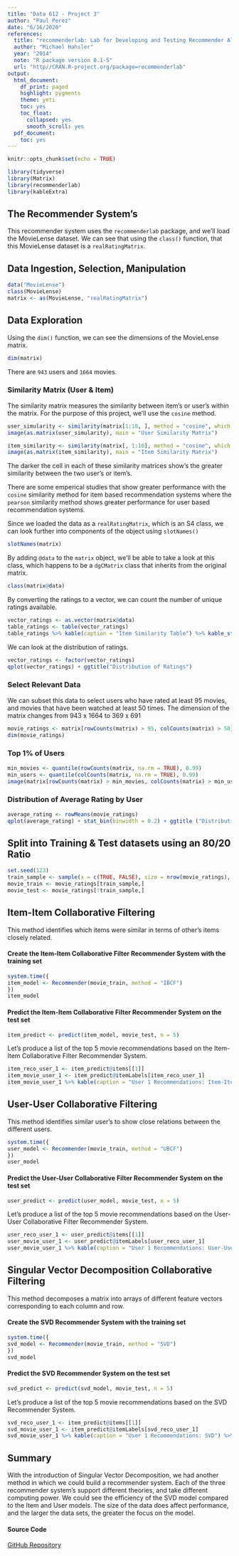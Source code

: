 ```yaml
---
title: "Data 612 - Project 3"
author: "Paul Perez"
date: "6/16/2020"
references: 
  title: "recommenderlab: Lab for Developing and Testing Recommender Algorithms"
  author: "Michael Hahsler"
  year: "2014"
  note: "R package version 0.1-5"
  url: "http//CRAN.R-project.org/package=recommenderlab"
output:
  html_document:
    df_print: paged
    highlight: pygments
    theme: yeti
    toc: yes
    toc_float:
      collapsed: yes
      smooth_scroll: yes
  pdf_document:
    toc: yes
---
```


```r
knitr::opts_chunk$set(echo = TRUE)
```

```r
library(tidyverse)
library(Matrix)
library(recommenderlab)
library(kableExtra)
```

## The Recommender System's
This recommender system uses the `recommenderlab` package, and we'll load the MovieLense dataset. We can see that using the `class()` function, that this MovieLense dataset is a `realRatingMatrix`.

\newpage
## Data Ingestion, Selection, Manipulation
```r
data("MovieLense")
class(MovieLense)
matrix <- as(MovieLense, "realRatingMatrix")
```

## Data Exploration
Using the `dim()` function, we can see the dimensions of the MovieLense matrix.
```r
dim(matrix)
```
There are `943` users and `1664` movies.

### Similarity Matrix (User & Item)

The similarity matrix measures the similarity between item's or user's within the matrix. For the purpose of this project, we'll use the `cosine` method. 

```r
user_simularity <- similarity(matrix[1:10, ], method = "cosine", which = "users")
image(as.matrix(user_simularity), main = "User Similarity Matrix")
```

```r
item_similarity <- similarity(matrix[, 1:10], method = "cosine", which = "items")
image(as.matrix(item_similarity), main = "Item Similarity Matrix")
```

The darker the cell in each of these similarity matrices show's the greater similarity between the two user's or item's.

There are some emperical studies that show greater performance with the `cosine` similarity method for item based recommendation systems where the `pearson` similarity method shows greater performance for user based recommendation systems.

Since we loaded the data as a `realRatingMatrix`, which is an S4 class, we can look further into components of the object using `slotNames()`
```r
slotNames(matrix)
```

By adding `@data` to the `matrix` object, we'll be able to take a look at this class, which happens to be a `dgCMatrix` class that inherits from the original matrix.
```r
class(matrix@data)
```

By converting the ratings to a vector, we can count the number of unique ratings available.
```r
vector_ratings <- as.vector(matrix@data)
table_ratings <- table(vector_ratings)
table_ratings %>% kable(caption = "Item Similarity Table") %>% kable_styling("striped", full_width = TRUE)
```

We can look at the distribution of ratings.
```r
vector_ratings <- factor(vector_ratings)
qplot(vector_ratings) + ggtitle("Distribution of Ratings")
```

### Select Relevant Data

We can subset this data to select users who have rated at least 95 movies, and movies that have been watched at least 50 times. The dimension of the matrix changes from 943 x 1664 to 369 x 691
```r
movie_ratings <- matrix[rowCounts(matrix) > 95, colCounts(matrix) > 50]
dim(movie_ratings)
```
### Top 1% of Users

```r
min_movies <- quantile(rowCounts(matrix, na.rm = TRUE), 0.99)
min_users <- quantile(colCounts(matrix, na.rm = TRUE), 0.99)
image(matrix[rowCounts(matrix) > min_movies, colCounts(matrix) > min_users], main = "Heatmap of the top users and movies")
```

### Distribution of Average Rating by User

```r
average_rating <- rowMeans(movie_ratings)
qplot(average_rating) + stat_bin(binwidth = 0.2) + ggtitle ("Distribution of Average Rating by User")
```

\newpage

## Split into Training & Test datasets using an 80/20 Ratio
```r
set.seed(123)
train_sample <- sample(x = c(TRUE, FALSE), size = nrow(movie_ratings), replace = TRUE, prob = c(0.8, 0.2))
movie_train <- movie_ratings[train_sample,]
movie_test <- movie_ratings[!train_sample,]
```

## Item-Item Collaborative Filtering
This method identifies which items were similar in terms of other's items closely related.


#### Create the Item-Item Collaborative Filter Recommender System with the training set
```r
system.time({
item_model <- Recommender(movie_train, method = "IBCF")
})
item_model
```

#### Predict the Item-Item Collaborative Filter Recommender System on the test set
```r
item_predict <- predict(item_model, movie_test, n = 5)
```

Let's produce a list of the top 5 movie recommendations based on the Item-Item Collaborative Filter Recommender System.

```r
item_reco_user_1 <- item_predict@items[[1]]
item_movie_user_1 <- item_predict@itemLabels[item_reco_user_1]
item_movie_user_1 %>% kable(caption = "User 1 Recommendations: Item-Item") %>% kable_styling("striped", full_width = TRUE)
```

## User-User Collaborative Filtering
This method identifies similar user's to show close relations between the different users.

```r
system.time({
user_model <- Recommender(movie_train, method = "UBCF")
})
user_model
```

#### Predict the User-User Collaborative Filter Recommender System on the test set
```r
user_predict <- predict(user_model, movie_test, n = 5)
```

Let's produce a list of the top 5 movie recommendations based on the User-User Collaborative Filter Recommender System.

```r
user_reco_user_1 <- user_predict@items[[1]]
user_movie_user_1 <- user_predict@itemLabels[user_reco_user_1]
user_movie_user_1 %>% kable(caption = "User 1 Recommendations: User-User") %>% kable_styling("striped", full_width = TRUE)
```

## Singular Vector Decomposition Collaborative Filtering
This method decomposes a matrix into arrays of different feature vectors corresponding to each column and row.


#### Create the SVD Recommender System with the training set
```r
system.time({
svd_model <- Recommender(movie_train, method = "SVD")
})
svd_model
```

#### Predict the SVD Recommender System on the test set
```r
svd_predict <- predict(svd_model, movie_test, n = 5)
```


Let's produce a list of the top 5 movie recommendations based on the SVD Recommender System.

```r
svd_reco_user_1 <- item_predict@items[[1]]
svd_movie_user_1 <- item_predict@itemLabels[svd_reco_user_1]
svd_movie_user_1 %>% kable(caption = "User 1 Recommendations: SVD") %>% kable_styling("striped", full_width = TRUE)
```


## Summary
With the introduction of Singular Vector Decomposition, we had another method in which we could build a recommender system. Each of the three recommender system's support different theories, and take different computing power. We could see the efficiency of the SVD model compared to the Item and User models. The size of the data does affect performance, and the larger the data sets, the greater the focus on the model.

#### Source Code
[GitHub Repository](https://github.com/ChefPaul/data612/tree/master/Project%203)